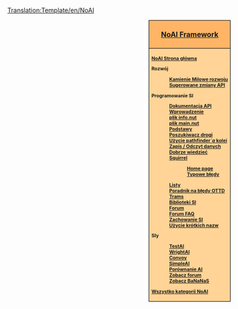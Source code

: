 <noinclude>[[Translation:Template/en/NoAI]]</noinclude><noinclude>{{en/Other languages|en=Template:NoAI|pl=Template:NoAI}}{{en/-}}
</noinclude><div style="float:right; padding-left:12px; background:#ffffff;">
<div style="border:1px solid #000000; background:#ffb466; padding:5px; -moz-border-radius-topleft:5px; -moz-border-radius-topright:5px; font-size: 12pt;">
<center><strong><font size="3">[[pl/<!--AI/Main Page-->SI/Strona główna|NoAI Framework]]</font></strong></center>
</div>
<div style="border:1px solid black; border-top-width: 0px; background:#ffd496; padding:5px; -moz-border-radius-bottomleft:5px; -moz-border-radius-bottomright:8px; font-size: 8pt; font-weight:bold">

[[pl/Development/Script/Main Page|NoAI Strona główna]]

Rozwój
:<!--[[AI:Development milestones|Kamienie Milowe rozwoju]]-->[[pl/Archive/Development/SI/Development milestones|Kamienie Milowe rozwoju]]
:<!--[[AI:APISuggestions | Sugerowane zmiany API]]-->[[pl/Development/Script/SI/APISuggestions|Sugerowane zmiany API]]

Programowanie SI
:[http://noai.openttd.org/docs/ Dokumentacja API]
:<!--[[AI:Introduction|Wprowadzenie]]-->[[pl/Development/Script/SI/Introduction|Wprowadzenie]]
:<!--[[AI:AIInfo|plik info.nut]]-->[[pl/Development/Script/SI/AIInfo|plik info.nut]]
:<!--[[AI:AIMain|plik main.nut]]-->[[pl/Development/Script/SI/AIMain|plik main.nut]]
:<!--[[AI:Basics|Podstawy]]-->[[pl/Development/Script/SI/Basics|Podstawy]]
:<!--[[AI:RoadPathfinder|Poszukiwacz drogi]]-->[[pl/Development/Script/SI/RoadPathfinder|Poszukiwacz drogi]]
:<!--[[AI:RailPathfinder|Użycie pathfinder`''a'' kolei]]-->[[pl/Development/Script/SI/RailPathfinder|Użycie pathfinder`''a'' kolei]]
:<!--[[AI:Save/Load|Zapis / Odczyt danych]]-->[[pl/Development/Script/SI/Save/Load|Zapis / Odczyt danych]]
:<!--[[AI:Need_To_Know|Dobrze wiedzieć]]-->[[pl/Development/Script/SI/Need To Know|Dobrze wiedzieć]]
:<!--[[AI:Squirrel|Squirrel]]-->[[pl/Development/Script/SI/Squirrel|Squirrel]]
::[http://squirrel-lang.org/ Home page]
::<!--[[AI:SQ pitfalls|Typowe błędy]]-->[[pl/Development/Script/SI/SQ pitfalls|Typowe błędy]]
:<!--[[AI:Lists|Listy]]-->[[pl/Development/Script/SI/Lists|Listy]]
:<!--[[AI:Last Error|Poradnik na błędy OTTD]]-->[[pl/Development/Script/SI/Last Error|Poradnik na błędy OTTD]]
:<!--[[AI:Trams|Trams]]-->[[pl/Development/Script/SI/Trams|Trams]]
:<!--[[AI:Library|Biblioteki SI]]-->[[pl/Development/Script/SI/Library|Biblioteki SI]]
:[http://www.tt-forums.net/viewforum.php?f=65 Forum]
:<!--[[NoAI_Forum_FAQ|Forum FAQ]]-->[[pl/Community/AI/FAQ NoAI|Forum FAQ]]
:<!--[[AI:Behaviour|Zachowanie SI]]-->[[pl/Development/Script/SI/Behavior|Zachowanie SI]]
:<!--[[AI:ShortNames_in_use|Użycie krótkich nazw]]-->[[pl/Development/Script/SI/ShortNames in use|Użycie krótkich nazw]]

SIy
:<!--[[AI:TestAI|TestAI]]-->[[pl/Development/Script/SI/TestAI|TestAI]]
:<!--[[AI:WrightAI|WrightAI]]-->[[pl/Development/Script/SI/WrightAI|WrightAI]]
:<!--[[AI:Convoy|Convoy]]-->[[pl/Community/AI/SI/Convoy|Convoy]]
:<!--[[AI:SimpleAI|SimpleAI]]-->[[pl/Community/AI/SI/SimpleAI|SimpleAI]]
:<!--[[Comparison of AIs]]-->[[pl/Community/AI/Porównanie AI|Porównanie AI]]
:[http://www.tt-forums.net/viewforum.php?f=65 Zobacz forum]
:<!--[http://bananas.openttd.org/ai/ Zobacz BaNaNaS]-->[http://bananas.openttd.org/package/ai Zobacz BaNaNaS]

<!--[[:Category:NoAI|All articles in NoAI category]]-->[[:Category:pl/Development/Script/NoAI|Wszystko kategorii NoAI]]
</div></div><includeonly>
<!--[[Category:NoAI|{{PAGENAME}}]]-->[[Category:pl/Development/Script/NoAI|{{PAGENAME}}]]
<!--[[Category:Development|{{PAGENAME}}]]-->[[Category:pl/Rozwój|{{PAGENAME}}]]
</includeonly>